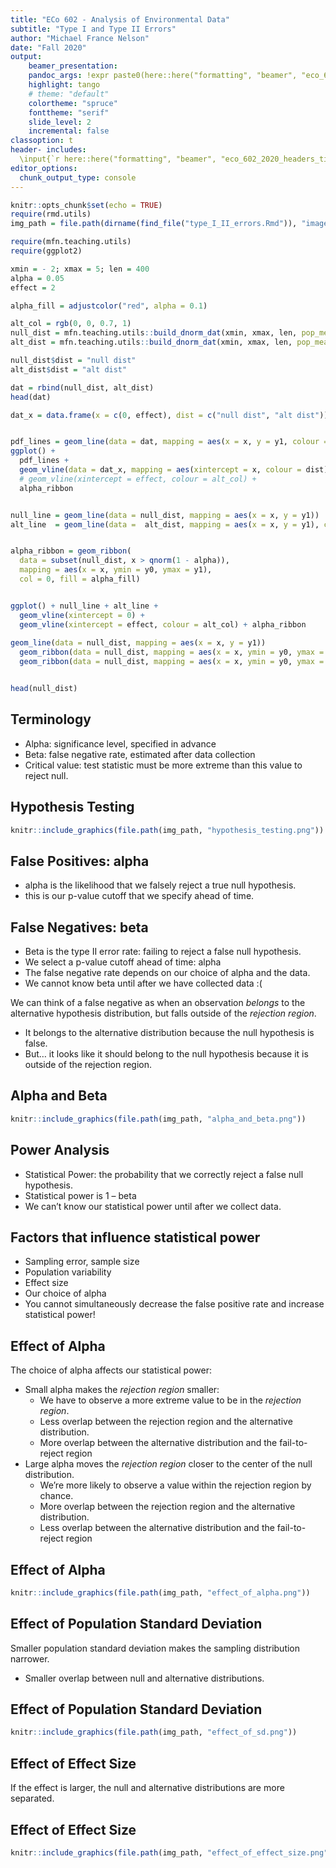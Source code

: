 ```yaml
--- 
title: "ECo 602 - Analysis of Environmental Data"
subtitle: "Type I and Type II Errors"
author: "Michael France Nelson"
date: "Fall 2020"
output:
    beamer_presentation:
    pandoc_args: !expr paste0(here::here("formatting", "beamer", "eco_602_2020_beamer.yaml"))
    highlight: tango
    # theme: "default"
    colortheme: "spruce"
    fonttheme: "serif"
    slide_level: 2
    incremental: false
classoption: t
header- includes:
  \input{`r here::here("formatting", "beamer", "eco_602_2020_headers_tikz.tex")`}
editor_options: 
  chunk_output_type: console
--- 
```



```r
knitr::opts_chunk$set(echo = TRUE)
require(rmd.utils)
img_path = file.path(dirname(find_file("type_I_II_errors.Rmd")), "images")
```

```r
require(mfn.teaching.utils)
require(ggplot2)

xmin = - 2; xmax = 5; len = 400
alpha = 0.05
effect = 2

alpha_fill = adjustcolor("red", alpha = 0.1)

alt_col = rgb(0, 0, 0.7, 1)
null_dist = mfn.teaching.utils::build_dnorm_dat(xmin, xmax, len, pop_mean = 0, pop_sd = 1)
alt_dist = mfn.teaching.utils::build_dnorm_dat(xmin, xmax, len, pop_mean = effect, pop_sd = 1)

null_dist$dist = "null dist"
alt_dist$dist = "alt dist"

dat = rbind(null_dist, alt_dist)
head(dat)

dat_x = data.frame(x = c(0, effect), dist = c("null dist", "alt dist"))


pdf_lines = geom_line(data = dat, mapping = aes(x = x, y = y1, colour = dist))
ggplot() +
  pdf_lines +
  geom_vline(data = dat_x, mapping = aes(xintercept = x, colour = dist)) +
  # geom_vline(xintercept = effect, colour = alt_col) + 
  alpha_ribbon


null_line = geom_line(data = null_dist, mapping = aes(x = x, y = y1))
alt_line  = geom_line(data =  alt_dist, mapping = aes(x = x, y = y1), colour = alt_col)


alpha_ribbon = geom_ribbon(
  data = subset(null_dist, x > qnorm(1 - alpha)),
  mapping = aes(x = x, ymin = y0, ymax = y1),
  col = 0, fill = alpha_fill)


ggplot() + null_line + alt_line + 
  geom_vline(xintercept = 0) +
  geom_vline(xintercept = effect, colour = alt_col) + alpha_ribbon
  
geom_line(data = null_dist, mapping = aes(x = x, y = y1)) 
  geom_ribbon(data = null_dist, mapping = aes(x = x, ymin = y0, ymax = y1))
  geom_ribbon(data = null_dist, mapping = aes(x = x, ymin = y0, ymax = y1))


head(null_dist)

```


## Terminology

- Alpha: significance level, specified in advance
- Beta: false negative rate, estimated after data collection
- Critical value: test statistic must be more extreme than this value to reject null.




## Hypothesis Testing

```r
knitr::include_graphics(file.path(img_path, "hypothesis_testing.png"))
```



## False Positives: alpha

- alpha is the likelihood that we falsely reject a true null hypothesis.
- this is our p-value cutoff that we specify ahead of time.



## False Negatives: beta

- Beta is the type II error rate: failing to reject a false null hypothesis.
- We select a p-value cutoff ahead of time: alpha
- The false negative rate depends on our choice of alpha and the data.
- We cannot know beta until after we have collected data :(

We can think of a false negative as when an observation *belongs* to the alternative hypothesis distribution, but falls outside of the *rejection region*.

- It belongs to the alternative distribution because the null hypothesis is false.
- But... it looks like it should belong to the null hypothesis because it is outside of the rejection region.




## Alpha and Beta

```r
knitr::include_graphics(file.path(img_path, "alpha_and_beta.png"))
```



## Power Analysis

- Statistical Power: the probability that we correctly reject a false null hypothesis.
- Statistical power is 1 – beta
- We can’t know our statistical power until after we collect data.



## Factors that influence statistical power

- Sampling error, sample size
- Population variability
- Effect size
- Our choice of alpha
- You cannot simultaneously decrease the false positive rate and increase statistical power!




## Effect of Alpha

The choice of alpha affects our statistical power:

- Small alpha makes the *rejection region* smaller:
  - We have to observe a more extreme value to be in the *rejection region*.
  - Less overlap between the rejection region and the alternative distribution.
  - More overlap between the alternative distribution and the fail-to-reject region

- Large alpha moves the *rejection region* closer to the center of the null distribution.
  - We're more likely to observe a value within the rejection region by chance.
  - More overlap between the rejection region and the alternative distribution.
  - Less overlap between the alternative distribution and the fail-to-reject region




## Effect of Alpha

```r
knitr::include_graphics(file.path(img_path, "effect_of_alpha.png"))
```



## Effect of Population Standard Deviation

Smaller population standard deviation makes the sampling distribution narrower.

- Smaller overlap between null and alternative distributions.



## Effect of Population Standard Deviation

```r
knitr::include_graphics(file.path(img_path, "effect_of_sd.png"))
```



## Effect of Effect Size

If the effect is larger, the null and alternative distributions are more separated.



## Effect of Effect Size

```r
knitr::include_graphics(file.path(img_path, "effect_of_effect_size.png"))
```





